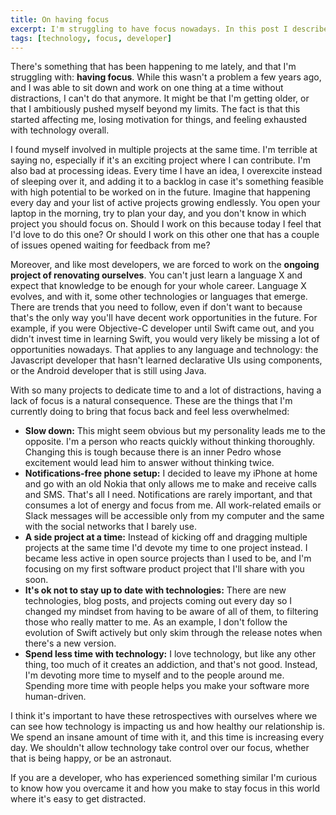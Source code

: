 ```yaml
---
title: On having focus
excerpt: I'm struggling to have focus nowadays. In this post I describe why it's so hard for me to focus, and the things that I'm doing to overcome the problem.
tags: [technology, focus, developer]
---
```


There's something that has been happening to me lately, and that I'm struggling with: **having focus**. While this wasn't a problem a few years ago, and I was able to sit down and work on one thing at a time without distractions, I can't do that anymore. It might be that I'm getting older, or that I ambitiously pushed myself beyond my limits. The fact is that this started affecting me, losing motivation for things, and feeling exhausted with technology overall. 

I found myself involved in multiple projects at the same time. I'm terrible at saying no, especially if it's an exciting project where I can contribute. I'm also bad at processing ideas. Every time I have an idea, I overexcite instead of sleeping over it, and adding it to a backlog in case it's something feasible with high potential to be worked on in the future. Imagine that happening every day and your list of active projects growing endlessly. You open your laptop in the morning, try to plan your day, and you don't know in which project you should focus on. Should I work on this because today I feel that I'd love to do this one? Or should I work on this other one that has a couple of issues opened waiting for feedback from me?

Moreover, and like most developers, we are forced to work on the **ongoing project of renovating ourselves**. You can't just learn a language X and expect that knowledge to be enough for your whole career. Language X evolves, and with it, some other technologies or languages that emerge. There are trends that you need to follow, even if don't want to because that's the only way you'll have decent work opportunities in the future. For example, if you were Objective-C developer until Swift came out, and you didn't invest time in learning Swift, you would very likely be missing a lot of opportunities nowadays. That applies to any language and technology: the Javascript developer that hasn't learned declarative UIs using components, or the Android developer that is still using Java.

With so many projects to dedicate time to and a lot of distractions, having a lack of focus is a natural consequence. These are the things that I'm currently doing to bring that focus back and feel less overwhelmed:

- **Slow down:** This might seem obvious but my personality leads me to the opposite. I'm a person who reacts quickly without thinking thoroughly. Changing this is tough because there is an inner Pedro whose excitement would lead him to answer without thinking twice.
- **Notifications-free phone setup:** I decided to leave my iPhone at home and go with an old Nokia that only allows me to make and receive calls and SMS. That's all I need. Notifications are rarely important, and that consumes a lot of energy and focus from me. All work-related emails or Slack messages will be accessible only from my computer and the same with the social networks that I barely use.
- **A side project at a time:** Instead of kicking off and dragging multiple projects at the same time I'd devote my time to one project instead. I became less active in open source projects than I used to be, and I'm focusing on my first software product project that I'll share with you soon.
- **It's ok not to stay up to date with technologies:** There are new technologies, blog posts, and projects coming out every day so I changed my mindset from having to be aware of all of them, to filtering those who really matter to me. As an example, I don't follow the evolution of Swift actively but only skim through the release notes when there's a new version.
- **Spend less time with technology:** I love technology, but like any other thing, too much of it creates an addiction, and that's not good. Instead, I'm devoting more time to myself and to the people around me. Spending more time with people helps you make your software more human-driven.

I think it's important to have these retrospectives with ourselves where we can see how technology is impacting us and how healthy our relationship is. We spend an insane amount of time with it, and this time is increasing every day. We shouldn't allow technology take control over our focus, whether that is being happy, or be an astronaut.

If you are a developer, who has experienced something similar I'm curious to know how you overcame it and how you make to stay focus in this world where it's easy to get distracted.
